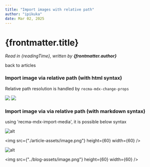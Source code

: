```yaml
---
title: "Import images with relative path"
author: "ipikuka"
date: Mar 02, 2025
---
```


# {frontmatter.title}

_Read in {readingTime}, written by **{frontmatter.author}**_

<Link href={"/articles-strategy-scoped-content"}>back to articles</Link>

### Import image via relative path (with html syntax)

Relative path resolution is handled by `recma-mdx-change-props`


<img src={imgUrl} height={60} width={60} />


<img src={imgUrl2} height={60} width={60} />

### Import image via via relative path (with markdown syntax)

using 'recma-mdx-import-media', it is possible below syntax

![alt](./article-assets/image.png)

<img src={"./article-assets/image.png"} height={60} width={60} />

![alt](../blog-assets/image.png)

<img src={"../blog-assets/image.png"} height={60} width={60} />
